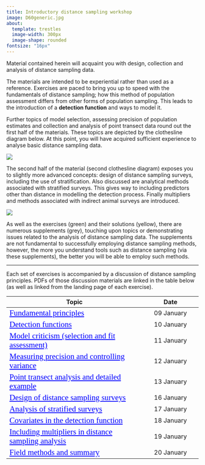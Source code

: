 ```yaml
---
title: Introductory distance sampling workshop
image: D60generic.jpg
about: 
  template: trestles
  image-width: 300px
  image-shape: rounded
fontsize: "16px"
---
```



<style>

a:link {
  color: blue;
  font-family: verdana;
  font-size: 130%;
}
a:visited {
  color: red;
  font-family: verdana;
  font-size: 100%;
}

</style>

Material contained herein will acquaint you with design, collection and analysis of distance sampling data.

The materials are intended to be experiential rather than used as a reference. Exercises are paced to bring you up to speed with the fundamentals of distance sampling; how this method of population assessment differs from other forms of population sampling. This leads to the introduction of a **detection function** and ways to model it.

Further topics of model selection, assessing precision of population estimates and collection and analysis of point transect data round out the first half of the materials. These topics are depicted by the clothesline diagram below. At this point, you will have acquired sufficient experience to analyse basic distance sampling data.

::: column-body-outset
![](ericline1.svg)
:::

The second half of the material (second clothesline diagram) exposes you to slightly more advanced concepts: design of distance sampling surveys, including the use of stratification. Also discussed are analytical methods associated with stratified surveys. This gives way to including predictors other than distance in modelling the detection process. Finally multipliers and methods associated with indirect animal surveys are introduced.

::: column-body-outset
![](wkshp-part2.svg)
:::

As well as the exercises (green) and their solutions (yellow), there are numerous supplements (grey), touching upon topics or demonstrating issues related to the analysis of distance sampling data. The supplements are not fundamental to successfully employing distance sampling methods, however, the more you understand tools such as distance sampling (via these supplements), the better you will be able to employ such methods.

------------------------------------------------------------------------

Each set of exercises is accompanied by a discussion of distance sampling principles. PDFs of those discussion materials are linked in the table below (as well as linked from the landing page of each exercise).

| Topic                                                                              |    Date    |
|---------------------------------------------------|:-------------------:|
| [Fundamental principles](/lectures/BlockA-22.pdf)                              | 09 January |
| [Detection functions](/lectures/BlockB-22.pdf)                                 | 10 January |
| [Model criticism (selection and fit assessment)](/lectures/BlockC-22.pdf)      | 11 January |
| [Measuring precision and controlling variance](/lectures/BlockD-22.pdf)        | 12 January |
| [Point transect analysis and detailed example](/lectures/BlockE-22.pdf)        | 13 January |
| [Design of distance sampling surveys](/lectures/BlockF-22.pdf)                 | 16 January |
| [Analysis of stratified surveys](/lectures/BlockG-22.pdf)                      | 17 January |
| [Covariates in the detection function](/lectures/BlockH-22.pdf)                | 18 January |
| [Including multipliers in distance sampling analysis](/lectures/BlockI-22.pdf) | 19 January |
| [Field methods and summary](/lectures/BlockJ-22.pdf)                           | 20 January |
